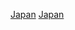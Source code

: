 {{portal box|日本|體育運動}}
{{year by category
| m = 1
| c = 9
| d = 7
| y = 2
| cat     = 日本體育
| sortkey = 體育
| parent  = 各年日本体育
| subcat  = 1972年日本
}}
[[Category:1972年各國體育|Japan]]
[[Category:1972年亞洲體育|Japan]]